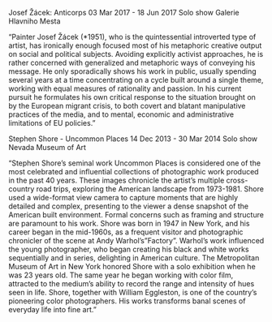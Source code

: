 \newpage
\pagenumbering{gobble}
\phantomsection
\addcontentsline{toc}{section}{Appendix}

\Large \textbf{Appendix: Example exhibition descriptions} \newline
\small


\textbf{Title:} Josef Žácek: Anticorps \newline
\textbf{Date:} 03 Mar 2017 - 18 Jun 2017 \newline
\textbf{Type:} Solo show \newline
\textbf{Venue:} Galerie Hlavniho Mesta 

"Painter Josef Žácek (*1951), who is the quintessential introverted type of artist, has ironically enough focused most of his metaphoric creative output on social and political subjects. Avoiding explicitly activist approaches, he is rather concerned with generalized and metaphoric ways of conveying his message. He only sporadically shows his work in public, usually spending several years at a time concentrating on a cycle built around a single theme, working with equal measures of rationality and passion. In his current pursuit he formulates his own critical response to the situation brought on by the European migrant crisis, to both covert and blatant manipulative practices of the media, and to mental, economic and administrative limitations of EU policies." \newline



\textbf{Title:} Stephen Shore - Uncommon Places \newline
\textbf{Date:} 14 Dec 2013 - 30 Mar 2014 \newline
\textbf{Type:} Solo show \newline
\textbf{Venue:} Nevada Museum of Art 

"Stephen Shore's seminal work Uncommon Places is considered one of the most celebrated and influential collections of photographic work produced in the past 40 years. These images chronicle the artist's multiple cross-country road trips, exploring the American landscape from 1973-1981. Shore used a wide-format view camera to capture moments that are highly detailed and complex, presenting to the viewer a dense snapshot of the American built environment. Formal concerns such as framing and structure are paramount to his work. \newline 
Shore was born in 1947 in New York, and his career began in the mid-1960s, as a frequent visitor and photographic chronicler of the scene at Andy Warhol's "Factory". Warhol's work influenced the young photographer, who began creating his black and white works sequentially and in series, delighting in American culture. The Metropolitan Museum of Art in New York honored Shore with a solo exhibition when he was 23 years old. The same year he began working with color film, attracted to the medium's ability to record the range and intensity of hues seen in life. Shore, together with William Eggleston, is one of the country's pioneering color photographers. His works transforms banal scenes of everyday life into fine art." 

